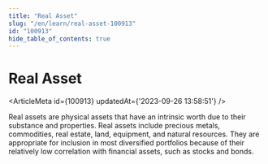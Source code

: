 ```yaml
---
title: "Real Asset"
slug: "/en/learn/real-asset-100913"
id: "100913"
hide_table_of_contents: true
---
```



# Real Asset

<ArticleMeta id={100913} updatedAt={'2023-09-26 13:58:51'} />
<div className='border-solid border-b border-t-0 my-4 border-[var(--ifm-color-gray-300)]' />

Real assets are physical assets that have an intrinsic worth due to their substance and properties. Real assets include precious metals, commodities, real estate, land, equipment, and natural resources. They are appropriate for inclusion in most diversified portfolios because of their relatively low correlation with financial assets, such as stocks and bonds.
